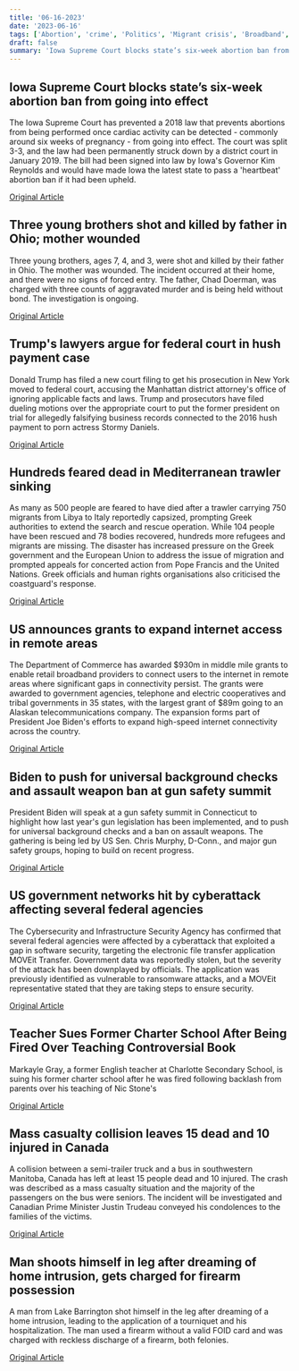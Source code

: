 ```yaml
---
title: '06-16-2023'
date: '2023-06-16'
tags: ['Abortion', 'crime', 'Politics', 'Migrant crisis', 'Broadband', 'Gun Control', 'Cybersecurity', 'Education', 'Canada', 'Crime']
draft: false
summary: 'Iowa Supreme Court blocks state’s six-week abortion ban from going into effect...'
---
```


## Iowa Supreme Court blocks state’s six-week abortion ban from going into effect
The Iowa Supreme Court has prevented a 2018 law that prevents abortions from being performed once cardiac activity can be detected - commonly around six weeks of pregnancy - from going into effect. The court was split 3-3, and the law had been permanently struck down by a district court in January 2019. The bill had been signed into law by Iowa's Governor Kim Reynolds and would have made Iowa the latest state to pass a 'heartbeat' abortion ban if it had been upheld.

[Original Article](https://abcnews.go.com/Health/iowa-supreme-court-prevents-6-week-abortion-ban/story?id=100137973)

## Three young brothers shot and killed by father in Ohio; mother wounded
Three young brothers, ages 7, 4, and 3, were shot and killed by their father in Ohio. The mother was wounded. The incident occurred at their home, and there were no signs of forced entry. The father, Chad Doerman, was charged with three counts of aggravated murder and is being held without bond. The investigation is ongoing.

[Original Article](https://abcnews.go.com/US/father-killing-3-young-brothers-shot-killed-mother/story?id=100135263)

## Trump's lawyers argue for federal court in hush payment case
Donald Trump has filed a new court filing to get his prosecution in New York moved to federal court, accusing the Manhattan district attorney's office of ignoring applicable facts and laws. Trump and prosecutors have filed dueling motions over the appropriate court to put the former president on trial for allegedly falsifying business records connected to the 2016 hush payment to porn actress Stormy Daniels.

[Original Article](https://abcnews.go.com/Politics/trump-argues-manhattan-criminal-trial-moved-federal-court/story?id=100140502)

## Hundreds feared dead in Mediterranean trawler sinking
As many as 500 people are feared to have died after a trawler carrying 750 migrants from Libya to Italy reportedly capsized, prompting Greek authorities to extend the search and rescue operation. While 104 people have been rescued and 78 bodies recovered, hundreds more refugees and migrants are missing. The disaster has increased pressure on the Greek government and the European Union to address the issue of migration and prompted appeals for concerted action from Pope Francis and the United Nations. Greek officials and human rights organisations also criticised the coastguard's response.

[Original Article](https://abcnews.go.com/International/wireStory/final-day-search-missing-migrants-greece-hundreds-feared-100135266)

## US announces grants to expand internet access in remote areas
The Department of Commerce has awarded $930m in middle mile grants to enable retail broadband providers to connect users to the internet in remote areas where significant gaps in connectivity persist. The grants were awarded to government agencies, telephone and electric cooperatives and tribal governments in 35 states, with the largest grant of $89m going to an Alaskan telecommunications company. The expansion forms part of President Joe Biden's efforts to expand high-speed internet connectivity across the country.

[Original Article](https://abcnews.go.com/Business/wireStory/commerce-department-announces-1-billion-grants-middle-mile-100135867)

## Biden to push for universal background checks and assault weapon ban at gun safety summit
President Biden will speak at a gun safety summit in Connecticut to highlight how last year's gun legislation has been implemented, and to push for universal background checks and a ban on assault weapons. The gathering is being led by US Sen. Chris Murphy, D-Conn., and major gun safety groups, hoping to build on recent progress.

[Original Article](https://abcnews.go.com/Politics/wireStory/biden-mark-anniversary-gun-safety-law-signed-after-100135682)

## US government networks hit by cyberattack affecting several federal agencies
The Cybersecurity and Infrastructure Security Agency has confirmed that several federal agencies were affected by a cyberattack that exploited a gap in software security, targeting the electronic file transfer application MOVEit Transfer. Government data was reportedly stolen, but the severity of the attack has been downplayed by officials. The application was previously identified as vulnerable to ransomware attacks, and a MOVEit representative stated that they are taking steps to ensure security.

[Original Article](https://abcnews.go.com/Politics/us-government-agencies-hit-cyberattack-official/story?id=100121273)

## Teacher Sues Former Charter School After Being Fired Over Teaching Controversial Book
Markayle Gray, a former English teacher at Charlotte Secondary School, is suing his former charter school after he was fired following backlash from parents over his teaching of Nic Stone's 

[Original Article](https://abcnews.go.com/US/black-teacher-sues-school-after-alleged-firing-book/story?id=100106757)

## Mass casualty collision leaves 15 dead and 10 injured in Canada
A collision between a semi-trailer truck and a bus in southwestern Manitoba, Canada has left at least 15 people dead and 10 injured. The crash was described as a mass casualty situation and the majority of the passengers on the bus were seniors. The incident will be investigated and Canadian Prime Minister Justin Trudeau conveyed his condolences to the families of the victims.

[Original Article](https://abcnews.go.com/International/police-responding-mass-casualty-collision-highway-canada/story?id=100120145)

## Man shoots himself in leg after dreaming of home intrusion, gets charged for firearm possession
A man from Lake Barrington shot himself in the leg after dreaming of a home intrusion, leading to the application of a tourniquet and his hospitalization. The man used a firearm without a valid FOID card and was charged with reckless discharge of a firearm, both felonies.

[Original Article](https://abcnews.go.com/Weird/wireStory/illinois-man-charged-after-telling-police-shot-leg-100138886)
